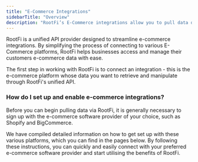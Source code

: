 ```yaml
---
title: "E-Commerce Integrations"
sidebarTitle: "Overview"
description: "RootFi’s E-Commerce integrations allow you to pull data directly from your customer’s E-Commerce software in real-time."
---
```


RootFi is a unified API provider designed to streamline e-commerce integrations. By simplifying the process of connecting to various E-Commerce platforms, RootFi helps businesses access and manage their customers e-commerce data with ease.

The first step in working with RootFi is to connect an integration - this is the e-commerce platform whose data you want to retrieve and manipulate through RootFi's unified API.

### How do I set up and enable e-commerce integrations?

Before you can begin pulling data via RootFi, it is generally necessary to sign up with the e-commerce software provider of your choice, such as Shopify and BigCommerce.

We have compiled detailed information on how to get set up with these various platforms, which you can find in the pages below. By following these instructions, you can quickly and easily connect with your preferred e-commerce software provider and start utilising the benefits of RootFi.
